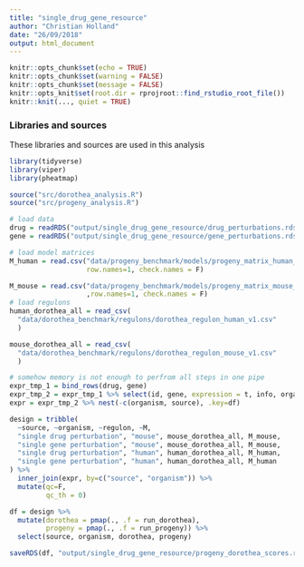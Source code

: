 ```yaml
---
title: "single_drug_gene_resource"
author: "Christian Holland"
date: "26/09/2018"
output: html_document
---
```

```r
knitr::opts_chunk$set(echo = TRUE)
knitr::opts_chunk$set(warning = FALSE)
knitr::opts_chunk$set(message = FALSE)
knitr::opts_knit$set(root.dir = rprojroot::find_rstudio_root_file())
knitr::knit(..., quiet = TRUE)
```

### Libraries and sources
These libraries and sources are used in this analysis 
```r
library(tidyverse)
library(viper)
library(pheatmap)

source("src/dorothea_analysis.R")
source("src/progeny_analysis.R")
```

```r
# load data
drug = readRDS("output/single_drug_gene_resource/drug_perturbations.rds")
gene = readRDS("output/single_drug_gene_resource/gene_perturbations.rds")

# load model matrices
M_human = read.csv("data/progeny_benchmark/models/progeny_matrix_human_v1.csv",
                   row.names=1, check.names = F)

M_mouse = read.csv("data/progeny_benchmark/models/progeny_matrix_mouse_v1.csv"
                   ,row.names=1, check.names = F)
# load regulons
human_dorothea_all = read_csv(
  "data/dorothea_benchmark/regulons/dorothea_regulon_human_v1.csv"
  )

mouse_dorothea_all = read_csv(
  "data/dorothea_benchmark/regulons/dorothea_regulon_mouse_v1.csv"
  )

# somehow memory is not enough to perfrom all steps in one pipe
expr_tmp_1 = bind_rows(drug, gene)
expr_tmp_2 = expr_tmp_1 %>% select(id, gene, expression = t, info, organism, source)
expr = expr_tmp_2 %>% nest(-c(organism, source), .key=df)

design = tribble(
  ~source, ~organism, ~regulon, ~M,
  "single drug perturbation", "mouse", mouse_dorothea_all, M_mouse,
  "single gene perturbation", "mouse", mouse_dorothea_all, M_mouse,
  "single drug perturbation", "human", human_dorothea_all, M_human,
  "single gene perturbation", "human", human_dorothea_all, M_human
) %>% 
  inner_join(expr, by=c("source", "organism")) %>%
  mutate(qc=F,
         qc_th = 0)

df = design %>% 
  mutate(dorothea = pmap(., .f = run_dorothea),
         progeny = pmap(., .f = run_progeny)) %>%
  select(source, organism, dorothea, progeny)

saveRDS(df, "output/single_drug_gene_resource/progeny_dorothea_scores.rds")
```